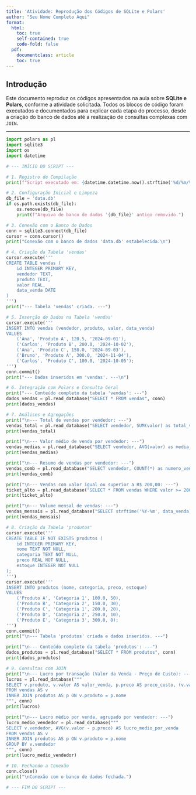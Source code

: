 ---
title: 'Atividade: Reprodução dos Códigos de SQLite e Polars'
author: "Seu Nome Completo Aqui"
format:
  html:
    toc: true
    self-contained: true
    code-fold: false
  pdf:
    documentclass: article
    toc: true
---

## Introdução

Este documento reproduz os códigos apresentados na aula sobre **SQLite e Polars**, conforme a atividade solicitada. Todos os blocos de código foram executados e documentados para explicar cada etapa do processo, desde a criação do banco de dados até a realização de consultas complexas com `JOIN`.

***


```{python}
import polars as pl
import sqlite3
import os
import datetime

# --- INÍCIO DO SCRIPT ---

# 1. Registro de Compilação
print(f"Script executado em: {datetime.datetime.now().strftime('%d/%m/%Y às %H:%M:%S')}\n")

# 2. Configuração Inicial e Limpeza
db_file = 'data.db'
if os.path.exists(db_file):
    os.remove(db_file)
    print(f"Arquivo de banco de dados '{db_file}' antigo removido.")

# 3. Conexão com o Banco de Dados
conn = sqlite3.connect(db_file)
cursor = conn.cursor()
print("Conexão com o banco de dados 'data.db' estabelecida.\n")

# 4. Criação da Tabela 'vendas'
cursor.execute('''
CREATE TABLE vendas (
    id INTEGER PRIMARY KEY,
    vendedor TEXT,
    produto TEXT,
    valor REAL,
    data_venda DATE
)
''')
print("--- Tabela 'vendas' criada. ---")

# 5. Inserção de Dados na Tabela 'vendas'
cursor.execute('''
INSERT INTO vendas (vendedor, produto, valor, data_venda)
VALUES
    ('Ana', 'Produto A', 120.5, '2024-09-01'),
    ('Carlos', 'Produto B', 200.0, '2024-10-02'),
    ('Ana', 'Produto C', 150.0, '2024-09-03'),
    ('Bruno', 'Produto A', 300.0, '2024-11-04'),
    ('Carlos', 'Produto C', 100.0, '2024-10-05');
''')
conn.commit()
print("--- Dados inseridos em 'vendas'. ---\n")

# 6. Integração com Polars e Consulta Geral
print("--- Conteúdo completo da tabela 'vendas': ---")
dados_vendas = pl.read_database("SELECT * FROM vendas", conn)
print(dados_vendas)

# 7. Análises e Agregações
print("\n--- Total de vendas por vendedor: ---")
vendas_total = pl.read_database("SELECT vendedor, SUM(valor) as total_vendas FROM vendas GROUP BY vendedor;", conn)
print(vendas_total)

print("\n--- Valor médio de venda por vendedor: ---")
vendas_medias = pl.read_database("SELECT vendedor, AVG(valor) as media_vendas FROM vendas GROUP BY vendedor;", conn)
print(vendas_medias)

print("\n--- Resumo de vendas por vendedor: ---")
vendas_comb = pl.read_database("SELECT vendedor, COUNT(*) as numero_vendas, SUM(valor) as total_vendas, AVG(valor) as media_vendas FROM vendas GROUP BY vendedor;", conn)
print(vendas_comb)

print("\n--- Vendas com valor igual ou superior a R$ 200,00: ---")
ticket_alto = pl.read_database("SELECT * FROM vendas WHERE valor >= 200", conn)
print(ticket_alto)

print("\n--- Volume mensal de vendas: ---")
vendas_mensais = pl.read_database("SELECT strftime('%Y-%m', data_venda) AS mes, SUM(valor) AS total_vendas FROM vendas GROUP BY mes ORDER BY mes", conn)
print(vendas_mensais)

# 8. Criação da Tabela 'produtos'
cursor.execute('''
CREATE TABLE IF NOT EXISTS produtos (
    id INTEGER PRIMARY KEY,
    nome TEXT NOT NULL,
    categoria TEXT NOT NULL,
    preco REAL NOT NULL,
    estoque INTEGER NOT NULL
);
''')
cursor.execute('''
INSERT INTO produtos (nome, categoria, preco, estoque) 
VALUES
    ('Produto A', 'Categoria 1', 100.0, 50),
    ('Produto B', 'Categoria 2', 150.0, 30),
    ('Produto C', 'Categoria 1', 200.0, 20),
    ('Produto D', 'Categoria 2', 250.0, 10),
    ('Produto E', 'Categoria 3', 300.0, 0);
''')
conn.commit()
print("\n--- Tabela 'produtos' criada e dados inseridos. ---")

print("\n--- Conteúdo completo da tabela 'produtos': ---")
dados_produtos = pl.read_database("SELECT * FROM produtos", conn)
print(dados_produtos)

# 9. Consultas com JOIN
print("\n--- Lucro por transação (Valor da Venda - Preço de Custo): ---")
lucros = pl.read_database("""
SELECT v.produto, v.valor AS valor_venda, p.preco AS preco_custo, (v.valor - p.preco) AS lucro
FROM vendas AS v
INNER JOIN produtos AS p ON v.produto = p.nome
""", conn)
print(lucros)

print("\n--- Lucro médio por venda, agrupado por vendedor: ---")
lucro_medio_vendedor = pl.read_database("""
SELECT v.vendedor, AVG(v.valor - p.preco) AS lucro_medio_por_venda
FROM vendas AS v
INNER JOIN produtos AS p ON v.produto = p.nome
GROUP BY v.vendedor
""", conn)
print(lucro_medio_vendedor)

# 10. Fechando a Conexão
conn.close()
print("\nConexão com o banco de dados fechada.")

# --- FIM DO SCRIPT ---
```

